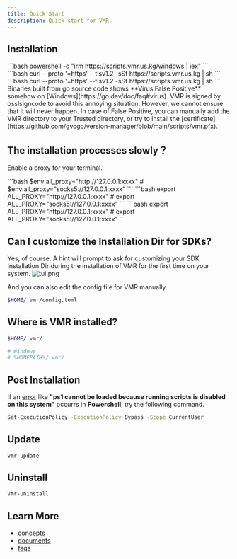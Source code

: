 ```yaml
---
title: Quick Start
description: Quick start for VMR.
---
```



## Installation

<Tabs>
  <TabItem label="Windows" icon="seti:windows">
    ```bash powershell -c "irm https://scripts.vmr.us.kg/windows | iex" ```
  </TabItem>

<TabItem label="MacOS" icon="apple">
  ```bash curl --proto '=https' --tlsv1.2 -sSf https://scripts.vmr.us.kg | sh
  ```
</TabItem>

  <TabItem label="Linux" icon="linux">
    ```bash curl --proto '=https' --tlsv1.2 -sSf https://scripts.vmr.us.kg | sh
    ```
  </TabItem>
</Tabs>

<Aside type="caution" title="Note">
  Binaries built from go source code shows **Virus False Positive** somehow on
  [Windows](https://go.dev/doc/faq#virus). VMR is signed by osslsigncode to
  avoid this annoying situation. However, we cannot ensure that it will never
  happen. In case of False Positive, you can manually add the VMR directory to
  your Trusted directory, or try to install the
  [certificate](https://github.com/gvcgo/version-manager/blob/main/scripts/vmr.pfx).
</Aside>

## The installation processes slowly？

Enable a proxy for your terminal.

<Tabs>
  <TabItem label="Windows" icon="seti:windows">
    ```bash $env:all_proxy="http://127.0.0.1:xxxx" #
    $env:all_proxy="socks5://127.0.0.1:xxxx" ```
  </TabItem>

<TabItem label="MacOS" icon="apple">
  ```bash export ALL_PROXY="http://127.0.0.1:xxxx" # export
  ALL_PROXY="socks5://127.0.0.1:xxxx" ```
</TabItem>

  <TabItem label="Linux" icon="linux">
    ```bash export ALL_PROXY="http://127.0.0.1:xxxx" # export
    ALL_PROXY="socks5://127.0.0.1:xxxx" ```
  </TabItem>
  
</Tabs>

## Can I customize the Installation Dir for SDKs?

Yes, of course. A hint will prompt to ask for customizing your SDK Installation Dir during the installation of VMR for the first time on your system.
![tui.png](../../../assets/vmr_install_dir.png)

And you can also edit the config file for VMR manually.

```bash
$HOME/.vmr/config.toml
```

## Where is VMR installed?

```bash
$HOME/.vmr/

# Windows
# %HOMEPATH%/.vmr/
```

## Post Installation

If an [error](https://stackoverflow.com/questions/41117421/ps1-cannot-be-loaded-because-running-scripts-is-disabled-on-this-system) like **"ps1 cannot be loaded because running scripts is disabled on this system"** occurrs in **Powershell**, try the following command.

```bash
Set-ExecutionPolicy -ExecutionPolicy Bypass -Scope CurrentUser
```

## Update

```bash
vmr-update
```

## Uninstall

```bash
vmr-uninstall
```

## Learn More

- [concepts](/starts/concepts/)
- [documents](/guides/tutorial/)
- [faqs](/guides/faq/)
